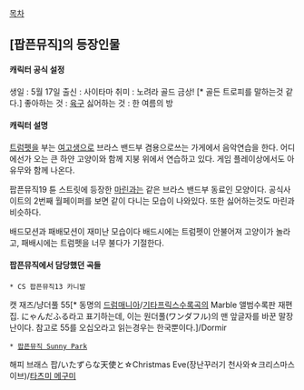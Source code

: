 [[목차]]
== [팝픈뮤직]의 등장인물 ==
==== 캐릭터 공식 설정 ====
생일 : 5월 17일
출신 : 사이타마
취미 : 노려라 골드 금상! [* 골든 트로피를 말하는것 같다.] 
좋아하는 것 : [[육구]]
싫어하는 것 : 한 여름의 방

==== 캐릭터 설명 ==== 

[[트럼펫]]을 부는 [[여고생]]으로 브라스 밴드부 겸용으로쓰는 가게에서 음악연습을 한다. 어디에선가 오는 큰 하얀 고양이와 함께 지붕 위에서 연습하고 있다. 게임 플레이상에서도 아유무와 함께 나온다.

팝픈뮤직19 튠 스트릿에 등장한 [[마린]]과는 같은 브라스 밴드부 동료인 모양이다. 공식사이트의 2번째 월페이퍼를 보면 같이 다니는 모습이 나와있다. 또한 싫어하는것도 마린과 비슷하다.

배드모션과 패배모션이 재미난 모습이다 배드시에는 트럼펫이 안불어져 고양이가 놀라고, 패배시에는 트럼펫을 너무 불다가 기절한다.

==== 팝픈뮤직에서 담당했던 곡들 ====
 * CS 팝픈뮤직13 카니발 
{{{#!html
<iframe title="YouTube video player" class="youtube-player" type="text/html" width="480" height="390" src="http://www.youtube.com/embed/BtTXPAu6lo0" frameborder="0" allowFullScreen></iframe>
}}}
캣 재즈/냥더풀 55[* 동명의 [[드럼매니아]]/[[기타프릭스]]수록곡의 Marble 앨범수록판 재편집. にゃんだふる라고 표기하는데, 이는 원더풀(ワンダフル)의 맨 앞글자를 바꾼 말장난이다. 참고로 55를 오십오라고 읽는경우는 한국뿐이다.]/Dormir

 * [[팝픈뮤직 Sunny Park]]
{{{#!html
<iframe width="420" height="315" src="//www.youtube.com/embed/7tHA69qCm8I" frameborder="0" allowfullscreen></iframe>
}}}
해피 브래스 팝/いたずらな天使と☆Christmas Eve(장난꾸러기 천사와☆크리스마스 이브)/[[타츠미 메구미]]
